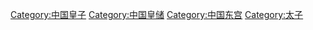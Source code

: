 [[Category:中国皇子|Category:中国皇子]]
[[Category:中国皇储|Category:中国皇储]]
[[Category:中国东宫|Category:中国东宫]]
[[Category:太子|Category:太子]]